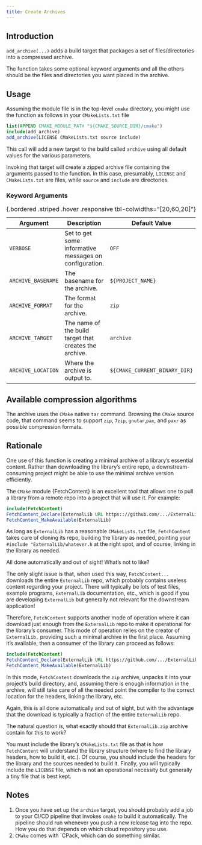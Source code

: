 ```yaml
---
title: Create Archives
---
```


## Introduction

`add_archive(...)` adds a build target that packages a set of files/directories into a compressed archive.

The function takes some optional keyword arguments and all the others should be the files and directories you want placed in the archive.

## Usage

Assuming the module file is in the top-level `cmake` directory, you might use the function as follows in your `CMakeLists.txt` file

```cmake
list(APPEND CMAKE_MODULE_PATH "${CMAKE_SOURCE_DIR}/cmake")
include(add_archive)
add_archive(LICENSE CMakeLists.txt source include)
```

This call will add a new target to the build called `archive` using all default values for the various parameters.

Invoking that target will create a zipped archive file containing the arguments passed to the function.
In this case, presumably, `LICENSE` and `CMakeLists.txt` are files, while `source` and `include` are directories.

### Keyword Arguments

Argument            | Description                                               | Default Value
------------------- | --------------------------------------------------------- | ------------------------------
`VERBOSE`           | Set to get some informative messages on configuration.    | `OFF`
`ARCHIVE_BASENAME`  | The basename for the archive.                             | `${PROJECT_NAME}`
`ARCHIVE_FORMAT`    | The format for the archive.                               | `zip`
`ARCHIVE_TARGET`    | The name of the build target that creates the archive.    | `archive`
`ARCHIVE_LOCATION`  | Where the archive is output to.                           | `${CMAKE_CURRENT_BINARY_DIR}`

: {.bordered .striped .hover .responsive tbl-colwidths="[20,60,20]"}

::: {.callout-note}
# Available compression algorithms
The archive uses the `CMake` native `tar` command.
Browsing the `CMake` source code, that command seems to support `zip`, `7zip`, `gnutar`,`pax`, and `paxr` as possible compression formats.
:::

## Rationale

One use of this function is creating a minimal archive of a library's essential content.
Rather than downloading the library’s entire repo, a downstream-consuming project might be able to use the minimal archive version efficiently.

The `CMake` module {FetchContent} is an excellent tool that allows one to pull a library from a remote repo into a project that will use it.
For example:

```cmake
include(FetchContent)
FetchContent_Declare(ExternalLib URL https:://github.com/.../ExternalLib.git)
FetchContent_MakeAvailable(ExternalLib)
```

As long as `ExternalLib` has a reasonable `CMakeLists.txt` file, `FetchContent` takes care of cloning its repo, building the library as needed, pointing your `#include "ExternalLib/whatever.h` at the right spot, and of course, linking in the library as needed.

All done automatically and out of sight!
What's not to like?

The only slight issue is that, when used this way, `FetchContent...` downloads the entire `ExternalLib` repo, which probably contains useless content regarding your project.
There will typically be lots of test files, example programs, `ExternalLib` documentation, etc., which is good if you are developing `ExternalLib` but generally not relevant for the downstream application!

Therefore, `FetchContent` supports another mode of operation where it can download just enough from the `ExternalLib` repo to make it operational for the library's consumer.
This mode of operation relies on the creator of `ExternalLib,` providing such a minimal archive in the first place.
Assuming it’s available, then a consumer of the library can proceed as follows:

```cmake
include(FetchContent)
FetchContent_Declare(ExternalLib URL https://github.com/.../ExternalLib.zip)
FetchContent_MakeAvailable(ExternalLib)
```

In this mode, `FetchContent` downloads the `zip` archive, unpacks it into your project’s build directory, and, assuming there is enough information in the archive, will still take care of all the needed point the compiler to the correct location for the headers, linking the library, etc.

Again, this is all done automatically and out of sight, but with the advantage that the download is typically a fraction of the entire `ExternalLib` repo.

The natural question is, what exactly should that `ExternalLib.zip` archive contain for this to work?

You must include the library's `CMakeLists.txt` file as that is how `FetchContent` will understand the library structure (where to find the library headers, how to build it, etc.).
Of course, you should include the headers for the library and the sources needed to build it.
Finally, you will typically include the `LICENSE` file, which is not an operational necessity but generally a tiny file that is best kept.

## Notes

1. Once you have set up the `archive` target, you should probably add a job to your CI/CD pipeline that invokes `cmake` to build it automatically.
The pipeline should run whenever you push a new release tag into the repo.
How you do that depends on which cloud repository you use.
1. `CMake` comes with `CPack, which can do something similar.

